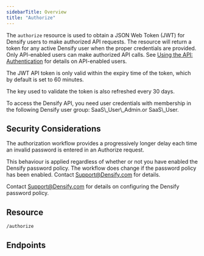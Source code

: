 ```yaml
---
sidebarTitle: Overview
title: "Authorize"
---
```


The `authorize` resource is used to obtain a JSON Web Token (JWT) for Densify users to make authorized API requests. The resource will return a token for any active Densify user when the proper credentials are provided. Only API-enabled users can make authorized API calls. See [Using the API: Authentication](./Using_the_API#_Authentication) for details on API-enabled users.

The JWT API token is only valid within the expiry time of the token, which by default is set to 60 minutes.

The key used to validate the token is also refreshed every 30 days.

<Note>
To access the Densify API, you need user credentials with membership in the following Densify user group: SaaS\_User\_Admin.or SaaS\_User.
</Note>

## Security Considerations

The authorization workflow provides a progressively longer delay each time an invalid password is entered in an Authorize request.

This behaviour is applied regardless of whether or not you have enabled the Densify password policy. The workflow does change if the password policy has been enabled. Contact [Support@Densify.com](mailto:Support@Densify.com) for details.

Contact [Support@Densify.com](mailto:Support@Densify.com) for details on configuring the Densify password policy.

## Resource

```
/authorize
```

## Endpoints

<CardGroup cols={2}>
  <Card title="Authorize User" href="/docs-api/WebHelp_Densify_API/Content/API_Guide/Authorize/authorize-user" arrow />
</CardGroup>